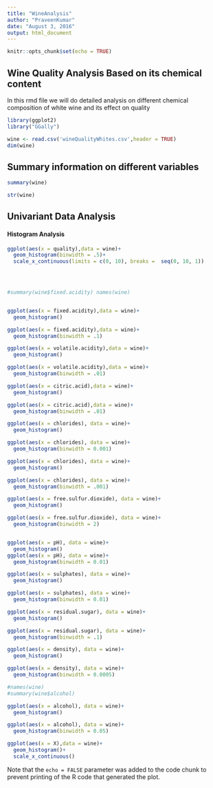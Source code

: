 ```yaml
---
title: "WineAnalysis"
author: "PraveenKumar"
date: "August 3, 2016"
output: html_document
---
```


```r
knitr::opts_chunk$set(echo = TRUE)
```

## Wine Quality Analysis Based on its chemical content

In this rmd file we will do detailed analysis on different chemical composition of 
white wine and its effect on quality

```r
library(ggplot2)
library("GGally")
```
```r
wine <- read.csv('wineQualityWhites.csv',header = TRUE)
dim(wine)
```
## Summary information on different variables 
```r

summary(wine)
```
```r

str(wine)
```

## Univariant Data Analysis 

#### Histogram Analysis
```r
ggplot(aes(x = quality),data = wine)+
  geom_histogram(binwidth = .5)+
  scale_x_continuous(limits = c(0, 10), breaks =  seq(0, 10, 1))
  



#summary(wine$fixed.acidity) names(wine)



```

```r
ggplot(aes(x = fixed.acidity),data = wine)+
  geom_histogram()

ggplot(aes(x = fixed.acidity),data = wine)+
  geom_histogram(binwidth = .1)

ggplot(aes(x = volatile.acidity),data = wine)+
  geom_histogram()

ggplot(aes(x = volatile.acidity),data = wine)+
  geom_histogram(binwidth = .01)

ggplot(aes(x = citric.acid),data = wine)+
  geom_histogram()

ggplot(aes(x = citric.acid),data = wine)+
  geom_histogram(binwidth = .01)

ggplot(aes(x = chlorides), data = wine)+
  geom_histogram()

ggplot(aes(x = chlorides), data = wine)+
  geom_histogram(binwidth = 0.001)

ggplot(aes(x = chlorides), data = wine)+
  geom_histogram()

ggplot(aes(x = chlorides), data = wine)+
  geom_histogram(binwidth = .001)

ggplot(aes(x = free.sulfur.dioxide), data = wine)+
  geom_histogram()

ggplot(aes(x = free.sulfur.dioxide), data = wine)+
  geom_histogram(binwidth = 2)


ggplot(aes(x = pH), data = wine)+
  geom_histogram()
ggplot(aes(x = pH), data = wine)+
  geom_histogram(binwidth = 0.01)

ggplot(aes(x = sulphates), data = wine)+
  geom_histogram()

ggplot(aes(x = sulphates), data = wine)+
  geom_histogram(binwidth = 0.01)


```

```r



ggplot(aes(x = residual.sugar), data = wine)+
  geom_histogram()

ggplot(aes(x = residual.sugar), data = wine)+
  geom_histogram(binwidth = .1)

```

```r
ggplot(aes(x = density), data = wine)+
  geom_histogram()

ggplot(aes(x = density), data = wine)+
  geom_histogram(binwidth = 0.0005)

```

```r
#names(wine)
#summary(wine$alcohol)

ggplot(aes(x = alcohol), data = wine)+
  geom_histogram()

ggplot(aes(x = alcohol), data = wine)+
  geom_histogram(binwidth = 0.05)


```

```r

ggplot(aes(x = X),data = wine)+
  geom_histogram()+
  scale_x_continuous()

```










Note that the `echo = FALSE` parameter was added to the code chunk to prevent printing of the R code that generated the plot.
